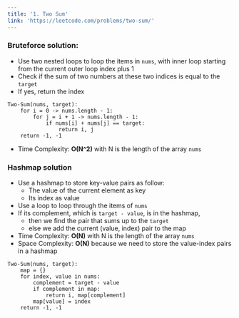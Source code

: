 ```yaml
---
title: '1. Two Sum'
link: 'https://leetcode.com/problems/two-sum/'
---
```


### Bruteforce solution: 
- Use two nested loops to loop the items in `nums`, with inner loop starting from the current outer loop index plus 1
- Check if the sum of two numbers at these two indices is equal to the `target`
- If yes, return the index
```
Two-Sum(nums, target):
    for i = 0 -> nums.length - 1:
        for j = i + 1 -> nums.length - 1:
            if nums[i] + nums[j] == target:
                return i, j
    return -1, -1
```
- Time Complexity: **O(N^2)** with N is the length of the array `nums`

### Hashmap solution
- Use a hashmap to store key-value pairs as follow: 
    - The value of the current element as key
    - Its index as value
- Use a loop to loop through the items of `nums`
- If its complement, which is `target - value`, is in the hashmap, 
    - then we find the pair that sums up to the `target`
    - else we add the current (value, index) pair to the map
- Time Complexity: **O(N)** with N is the length of the array `nums`
- Space Complexity: **O(N)** because we need to store the value-index pairs in a hashmap 
```
Two-Sum(nums, target):
    map = {}
    for index, value in nums:
        complement = target - value
        if complement in map:
            return i, map[complement]
        map[value] = index
    return -1, -1
```
